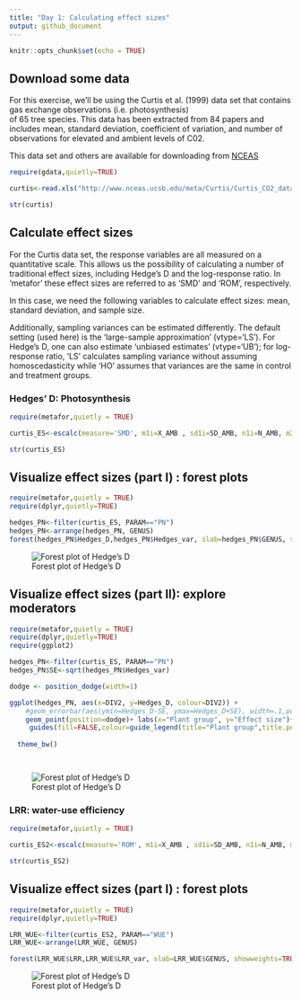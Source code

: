 ```yaml
---
title: "Day 1: Calculating effect sizes"
output: github_document
---
```


```r
knitr::opts_chunk$set(echo = TRUE)
```

## Download some data

For this exercise, we'll be using the Curtis et al. (1999) data set that contains gas exchange observations (i.e. photosynthesis)  
of 65 tree species. This data has been extracted from 84 papers and includes mean, standard deviation, coefficient of variation, and 
number of observations for elevated and ambient levels of C02.  

This data set and others are available for downloading from [NCEAS](https://www.nceas.ucsb.edu/meta/publications.html#d_t_t)  


```r

require(gdata,quietly=TRUE)

curtis<-read.xls("http://www.nceas.ucsb.edu/meta/Curtis/Curtis_CO2_database.xls",as.is=TRUE,verbose=FALSE,sheet=1)

str(curtis)
```

## Calculate effect sizes 

For the Curtis data set, the response variables are all measured on a quantitative scale. This allows us the possibility of calculating a number of
traditional effect sizes, including Hedge's D and the log-response ratio. In 'metafor' these effect sizes are referred to as 'SMD' and 'ROM', respectively.  

In this case, we need the following variables to calculate effect sizes: mean, standard deviation, and sample size. 

Additionally, sampling variances can be estimated differently. The default setting (used here) is the 'large-sample approximation' (vtype='LS'). For Hedge's D,
one can also estimate 'unbiased estimates' (vtype='UB'); for log-response ratio, 'LS' calculates sampling variance without assuming homoscedasticity while 'HO' assumes that variances are the same in control and treatment groups.  

### Hedges' D: Photosynthesis  

```r
require(metafor,quietly = TRUE)

curtis_ES<-escalc(measure='SMD', m1i=X_AMB , sd1i=SD_AMB, n1i=N_AMB, m2i=X_ELEV, sd2i=SD_ELEV, n2i=N_ELEV, vtype='LS',var.names=c("Hedges_D","Hedges_var"),data=curtis)

str(curtis_ES)

```


## Visualize effect sizes (part I) : forest plots     


```r
require(metafor,quietly = TRUE)
require(dplyr,quietly=TRUE)

hedges_PN<-filter(curtis_ES, PARAM=="PN")
hedges_PN<-arrange(hedges_PN, GENUS)
forest(hedges_PN$Hedges_D,hedges_PN$Hedges_var, slab=hedges_PN$GENUS, showweights=TRUE)

```

![Forest plot of Hedge's D](/homes/dc78cahe/Dropbox (iDiv)/Teaching/MetaAnalysis_Course/pages/Day1_PN_forest.jpeg)



## Visualize effect sizes (part II): explore moderators    


```r
require(metafor,quietly = TRUE)
require(dplyr,quietly=TRUE)
require(ggplot2)

hedges_PN<-filter(curtis_ES, PARAM=="PN")
hedges_PN$SE<-sqrt(hedges_PN$Hedges_var)

dodge <- position_dodge(width=1)

ggplot(hedges_PN, aes(x=DIV2, y=Hedges_D, colour=DIV2)) + 
    #geom_errorbar(aes(ymin=Hedges_D-SE, ymax=Hedges_D+SE), width=.1,position=dodge) +
    geom_point(position=dodge)+ labs(x="Plant group", y="Effect size")+
     guides(fill=FALSE,colour=guide_legend(title="Plant group",title.position = "top"))+
  
  theme_bw()




```

![Forest plot of Hedge's D](/homes/dc78cahe/Dropbox (iDiv)/Teaching/MetaAnalysis_Course/pages/Day1_PN_moderator.jpeg)

### LRR: water-use efficiency  


```r
require(metafor,quietly = TRUE)

curtis_ES2<-escalc(measure='ROM', m1i=X_AMB , sd1i=SD_AMB, n1i=N_AMB, m2i=X_ELEV, sd2i=SD_ELEV, n2i=N_ELEV, vtype='LS',var.names=c("LRR","LRR_var"),data=curtis)

str(curtis_ES2)

```


## Visualize effect sizes (part I) : forest plots     

```r
require(metafor,quietly = TRUE)
require(dplyr,quietly=TRUE)

LRR_WUE<-filter(curtis_ES2, PARAM=="WUE")
LRR_WUE<-arrange(LRR_WUE, GENUS)

forest(LRR_WUE$LRR,LRR_WUE$LRR_var, slab=LRR_WUE$GENUS, showweights=TRUE)
```

![Forest plot of Hedge's D](pages/Day1_WUE_forest.png)
